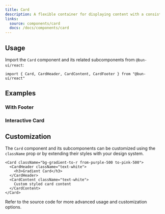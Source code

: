 ```yaml
---
title: Card
description: A flexible container for displaying content with a consistent style.
links:
  source: components/card
  docs: /docs/components/card
---
```


<ComponentPreview name="card-basic" />

## Usage

Import the `Card` component and its related subcomponents from `@bun-ui/react`:

```tsx
import { Card, CardHeader, CardContent, CardFooter } from "@bun-ui/react"
```

## Examples

### With Footer

<ComponentPreview name="card-footer-example" />

### Interactive Card

<ComponentPreview name="card-interactive" />

## Customization

The `Card` component and its subcomponents can be customized using the `className` prop or by extending their styles with your design system.

```tsx
<Card className="bg-gradient-to-r from-purple-500 to-pink-500">
  <CardHeader className="text-white">
    <h3>Gradient Card</h3>
  </CardHeader>
  <CardContent className="text-white">
    Custom styled card content
  </CardContent>
</Card>
```

Refer to the source code for more advanced usage and customization options.

<APITable componentName="Card" />
